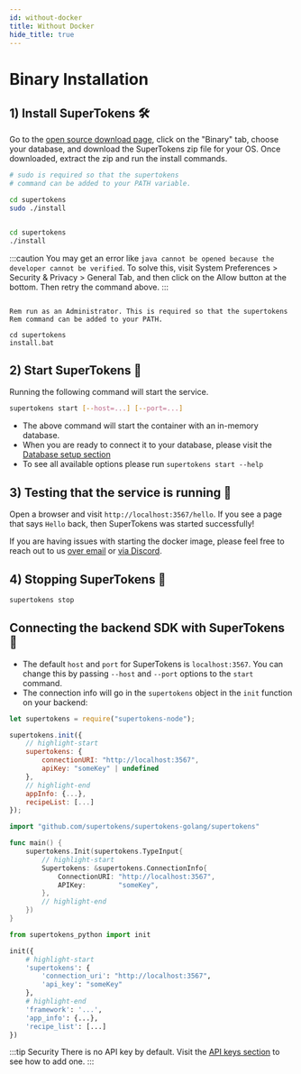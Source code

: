 ```yaml
---
id: without-docker
title: Without Docker
hide_title: true
---
```


<!-- COPY DOCS -->
<!-- ./community/supertokens-core/self-hosted/without-docker.mdx -->


# Binary Installation

## 1) Install SuperTokens 🛠️
Go to the [open source download page](https://supertokens.io/use-oss), click on the "Binary" tab, choose your database, and download the SuperTokens zip file for your OS. Once downloaded, extract the zip and run the install commands.

<OSTabs>
<TabItem value="linux">

```bash
# sudo is required so that the supertokens 
# command can be added to your PATH variable.

cd supertokens
sudo ./install
```
</TabItem>

<TabItem value="mac">

```bash

cd supertokens
./install

```
:::caution
You may get an error like `java cannot be opened because the developer cannot be verified`. To solve this, visit System Preferences > Security & Privacy > General Tab, and then click on the Allow button at the bottom. Then retry the command above.
:::

</TabItem>

<TabItem value="windows">

```batch

Rem run as an Administrator. This is required so that the supertokens 
Rem command can be added to your PATH.

cd supertokens
install.bat

```
</TabItem>
</OSTabs>


## 2) Start SuperTokens 🚀
Running the following command will start the service.
```bash
supertokens start [--host=...] [--port=...]
```
- The above command will start the container with an in-memory database.
- When you are ready to connect it to your database, please visit the [Database setup section](../database-setup/mysql)
- To see all available options please run `supertokens start --help`


## 3) Testing that the service is running 🤞
Open a browser and visit `http://localhost:3567/hello`. If you see a page that says `Hello` back, then SuperTokens was started successfully!

If you are having issues with starting the docker image, please feel free to reach out to us [over email](mailto:founders@supertokens.io) or [via Discord](https://supertokens.io/discord).


## 4) Stopping SuperTokens 🛑
```bash
supertokens stop
```

## Connecting the backend SDK with SuperTokens 🔌
- The default `host` and `port` for SuperTokens is `localhost:3567`. You can change this by passing `--host` and `--port` options to the `start` command. 
- The connection info will go in the `supertokens` object in the `init` function on your backend:


<BackendSDKTabs>
<TabItem value="nodejs">

```jsx
let supertokens = require("supertokens-node");

supertokens.init({
    // highlight-start
    supertokens: {
        connectionURI: "http://localhost:3567",
        apiKey: "someKey" | undefined
    },
    // highlight-end
    appInfo: {...},
    recipeList: [...]
});

```

</TabItem>
<TabItem value="go">

```go
import "github.com/supertokens/supertokens-golang/supertokens"

func main() {
	supertokens.Init(supertokens.TypeInput{
        // highlight-start
		Supertokens: &supertokens.ConnectionInfo{
			ConnectionURI: "http://localhost:3567",
			APIKey:        "someKey",
		},
        // highlight-end
	})
}

```

</TabItem>
<TabItem value="python">

```python
from supertokens_python import init

init({
    # highlight-start
    'supertokens': {
        'connection_uri': "http://localhost:3567",
        'api_key': "someKey"
    },
    # highlight-end
    'framework': '...',
    'app_info': {...},
    'recipe_list': [...]
})
```

</TabItem>
</BackendSDKTabs>

:::tip Security
There is no API key by default. Visit the [API keys section](../../common-customizations/core/api-keys) to see how to add one.
:::
